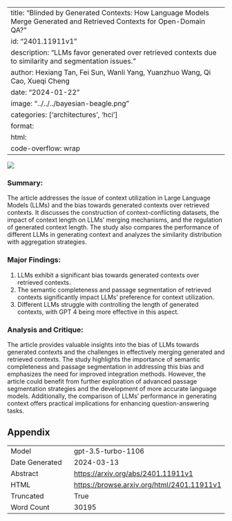 
---
title: "Blinded by Generated Contexts: How Language Models Merge Generated and Retrieved Contexts for Open-Domain QA?"
id: "2401.11911v1"
description: "LLMs favor generated over retrieved contexts due to similarity and segmentation issues."
author: Hexiang Tan, Fei Sun, Wanli Yang, Yuanzhuo Wang, Qi Cao, Xueqi Cheng
date: "2024-01-22"
image: "../../../bayesian-beagle.png"
categories: ['architectures', 'hci']
format:
  html:
    code-overflow: wrap
---

![](../../../bayesian-beagle.png)

### Summary:

The article addresses the issue of context utilization in Large Language Models (LLMs) and the bias towards generated contexts over retrieved contexts. It discusses the construction of context-conflicting datasets, the impact of context length on LLMs' merging mechanisms, and the regulation of generated context length. The study also compares the performance of different LLMs in generating context and analyzes the similarity distribution with aggregation strategies.

### Major Findings:
1. LLMs exhibit a significant bias towards generated contexts over retrieved contexts.
2. The semantic completeness and passage segmentation of retrieved contexts significantly impact LLMs' preference for context utilization.
3. Different LLMs struggle with controlling the length of generated contexts, with GPT 4 being more effective in this aspect.

### Analysis and Critique:
The article provides valuable insights into the bias of LLMs towards generated contexts and the challenges in effectively merging generated and retrieved contexts. The study highlights the importance of semantic completeness and passage segmentation in addressing this bias and emphasizes the need for improved integration methods. However, the article could benefit from further exploration of advanced passage segmentation strategies and the development of more accurate language models. Additionally, the comparison of LLMs' performance in generating context offers practical implications for enhancing question-answering tasks.

## Appendix

|          |          |
|----------|----------|
| Model     | gpt-3.5-turbo-1106       |
| Date Generated     | 2024-03-13       |
| Abstract | [https://arxiv.org/abs/2401.11911v1](https://arxiv.org/abs/2401.11911v1)        |
| HTML     | [https://browse.arxiv.org/html/2401.11911v1](https://browse.arxiv.org/html/2401.11911v1)       |
| Truncated       | True       |
| Word Count       | 30195       |